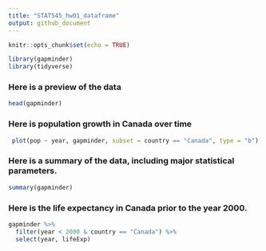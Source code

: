 ```yaml
---
title: "STAT545_hw01_dataframe"
output: github_document
---
```


```r
knitr::opts_chunk$set(echo = TRUE)
```

```r
library(gapminder)
library(tidyverse)
```

### Here is a preview of the data
```r
head(gapminder)
```

### Here is population growth in Canada over time

```r
 plot(pop ~ year, gapminder, subset = country == "Canada", type = "b")
```

### Here is a summary of the data, including major statistical parameters.
```r
summary(gapminder)
```

### Here is the life expectancy in Canada prior to the year 2000.
```r
gapminder %>% 
  filter(year < 2000 & country == "Canada") %>% 
  select(year, lifeExp)
```
